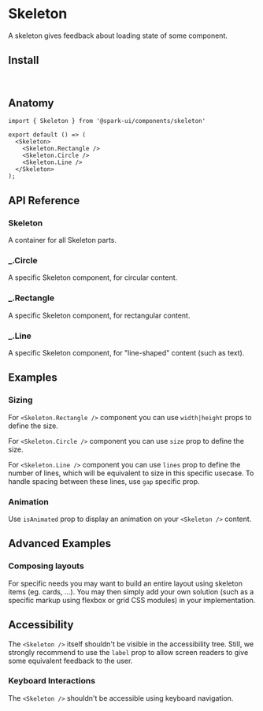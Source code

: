 


<Meta of={stories} />

# Skeleton

A skeleton gives feedback about loading state of some component.

<Canvas of={stories.Default} />

## Install

```sh
npm install @spark-ui/components
```

## Anatomy

```tsx
import { Skeleton } from '@spark-ui/components/skeleton'

export default () => (
  <Skeleton>
    <Skeleton.Rectangle />
    <Skeleton.Circle />
    <Skeleton.Line />
  </Skeleton>
);
```

## API Reference

### Skeleton

A container for all Skeleton parts.

<ArgTypes of={Skeleton} />


### _.Circle

A specific Skeleton component, for circular content.

<ArgTypes of={Skeleton.Circle} />

### _.Rectangle

A specific Skeleton component, for rectangular content.

<ArgTypes of={Skeleton.Rectangle} />

### _.Line

A specific Skeleton component, for "line-shaped" content (such as text).

<ArgTypes of={Skeleton.Line} />


## Examples

### Sizing

For `<Skeleton.Rectangle />` component you can use `width|height` props to define the size.

<Canvas of={stories.RectangleSize} />

For `<Skeleton.Circle />` component you can use `size` prop to define the size.

<Canvas of={stories.CircleSize} />

For `<Skeleton.Line />` component you can use `lines` prop to define the number of lines, which will
be equivalent to size in this specific usecase. To handle spacing between these lines, use `gap` specific prop.

<Canvas of={stories.LineSize} />

### Animation

Use `isAnimated` prop to display an animation on your `<Skeleton />` content.

<Canvas of={stories.Animation} />

## Advanced Examples

### Composing layouts

For specific needs you may want to build an entire layout using skeleton items (eg. cards, ...). You may then simply add your own solution (such as a specific markup using flexbox or grid CSS modules) in your implementation.

<Canvas of={stories.Layout} />

## Accessibility

<A11yReport of="skeleton" />

The `<Skeleton />` itself shouldn't be visible in the accessibility tree. Still, we strongly recommend to use the `label` prop to allow screen readers to give some equivalent feedback to the user.

### Keyboard Interactions

The `<Skeleton />` shouldn't be accessible using keyboard navigation.
